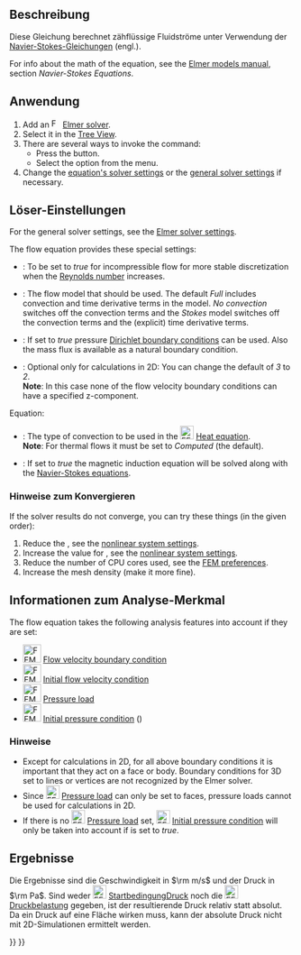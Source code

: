 <languages/>

{{Docnav/de
|[[FEM_EquationStaticCurrent/de|GleichungGleichstrom]]
|[[FEM_EquationFlux/de|GleichungFluss]]
|[[FEM_Workbench/de|FEM]]
|IconL=FEM_EquationStaticCurrent.svg
|IconR=FEM_EquationFlux.svg
|IconC=Workbench_FEM.svg
}}

{{GuiCommand/de
|Name=FEM EquationFlow
|Name/de=FEM GleichungStrömung
|MenuLocation=Lösen → Flow Equation
|Workbenches=[[FEM_Workbench/de|FEM]]
|Version=0.17
|SeeAlso=
}}

<span id="Description"></span>
==Beschreibung==

Diese Gleichung berechnet zähflüssige Fluidströme unter Verwendung der [https://en.wikipedia.org/wiki/Navier-Stokes_Equations Navier-Stokes-Gleichungen] (engl.).

For info about the math of the equation, see the [https://www.elmerfem.org/blog/documentation/ Elmer models manual], section ''Navier-Stokes Equations''.

<span id="Usage"></span>
==Anwendung==

# Add an [[Image:FEM_SolverElmer.svg|16px|link=FEM_SolverElmer#Equations]] [[FEM_SolverElmer#Equations|Elmer solver]].
# Select it in the [[Tree_View|Tree View]].
# There are several ways to invoke the command:
#* Press the {{Button|[[Image:FEM_EquationFlow.svg|16px]] [[FEM_EquationFlow|Flow Equation]]}} button.
#* Select the {{MenuCommand|Solve → [[Image:FEM_EquationFlow.svg|24px]] Flow Equation}} option from the menu.
# Change the [[#Solver_Settings|equation's solver settings]] or the [[FEM_SolverElmer_SolverSettings|general solver settings]] if necessary.

<span id="Solver_Settings"></span>
==Löser-Einstellungen==

For the general solver settings, see the [[FEM_SolverElmer_SolverSettings|Elmer solver settings]].

The flow equation provides these special settings:
* {{PropertyData|Div Discretization}}: To be set to ''true'' for incompressible flow for more stable discretization when the [https://en.wikipedia.org/wiki/Reynolds_number Reynolds number] increases.
* {{PropertyData|Flow Model}}: The flow model that should be used. The default ''Full'' includes convection and time derivative terms in the model. ''No convection'' switches off the convection terms and the ''Stokes'' model switches off the convection terms and the (explicit) time derivative terms.
* {{PropertyData|Gradp Discretization}}: If set to ''true'' pressure [https://en.wikipedia.org/wiki/Dirichlet_boundary_condition Dirichlet boundary conditions] can be used. Also the mass flux is available as a natural boundary condition.
* {{PropertyData|Variable}}: Optional only for calculations in 2D: You can change the default of ''3'' to ''2''.</br>'''Note''': In this case none of the flow velocity boundary conditions can have a specified z-component.

Equation:
* {{PropertyData|Convection}}: The type of convection to be used in the [[Image:FEM_EquationHeat.svg|24px]] [[FEM_EquationHeat|Heat equation]].</br>'''Note''': For thermal flows it must be set to ''Computed'' (the default).
* {{PropertyData|Magnetic Induction}}: If set to ''true'' the magnetic induction equation will be solved along with the [https://en.wikipedia.org/wiki/Navier%E2%80%93Stokes_equations Navier-Stokes equations].

<span id="Notes_for_Convergence"></span>
===Hinweise zum Konvergieren===

If the solver results do not converge, you can try these things (in the given order):
# Reduce the {{PropertyData|Relaxation Factor}}, see the [[FEM_SolverElmer_SolverSettings#Relaxation_Factor|nonlinear system settings]].
# Increase the value for {{PropertyData|Nonlinear Newton After Iterations}}, see the [[FEM_SolverElmer_SolverSettings#Nonlinear_System|nonlinear system settings]].
# Reduce the number of CPU cores used, see the [[FEM_Preferences#Elmer|FEM preferences]].
# Increase the mesh density (make it more fine).

<span id="Analysis_Feature_Information"></span>
==Informationen zum Analyse-Merkmal==

The flow equation takes the following analysis features into account if they are set:

* [[Image:FEM_ConstraintFlowVelocity.svg|32px]] [[FEM_ConstraintFlowVelocity|Flow velocity boundary condition]]
* [[Image:FEM_ConstraintInitialFlowVelocity.svg|32px]] [[FEM_ConstraintInitialFlowVelocity|Initial flow velocity condition]]
* [[Image:FEM_ConstraintPressure.svg|32px]] [[FEM_ConstraintPressure|Pressure load]]
* [[Image:FEM_ConstraintInitialPressure.svg|32px]] [[FEM_ConstraintInitialPressure|Initial pressure condition]] ({{Version|0.21}})

<span id="Notes"></span>
===Hinweise===

* Except for calculations in 2D, for all above boundary conditions it is important that they act on a face or body. Boundary conditions for 3D set to lines or vertices are not recognized by the Elmer solver.
* Since [[Image:FEM_ConstraintPressure.svg|24px]] [[FEM_ConstraintPressure|Pressure load]] can only be set to faces, pressure loads cannot be used for calculations in 2D.
* If there is no [[Image:FEM_ConstraintPressure.svg|24px]] [[FEM_ConstraintPressure|Pressure load]] set, [[Image:FEM_ConstraintInitialPressure.svg|24px]] [[FEM_ConstraintInitialPressure|Initial pressure condition]] will only be taken into account if {{PropertyData|Gradp Discretization}} is set to ''true''.

<span id="Results"></span>
==Ergebnisse==

Die Ergebnisse sind die Geschwindigkeit in <math>\rm m/s</math> und der Druck in <math>\rm Pa</math>. Sind weder  [[Image:FEM_ConstraintInitialPressure.svg|24px]] [[FEM_ConstraintInitialPressure/de|StartbedingungDruck]] noch die [[Image:FEM_ConstraintPressure.svg|24px]] [[FEM_ConstraintPressure/de|Druckbelastung]] gegeben, ist der resultierende Druck relativ statt absolut. Da ein Druck auf eine Fläche wirken muss, kann der absolute Druck nicht mit 2D-Simulationen ermittelt werden.


{{Docnav/de
|[[FEM_EquationStaticCurrent/de|GleichungGleichstrom]]
|[[FEM_EquationFlux/de|GleichungFluss]]
|[[FEM_Workbench/de|FEM]]
|IconL=FEM_EquationStaticCurrent.svg
|IconR=FEM_EquationFlux.svg
|IconC=Workbench_FEM.svg
}}

{{FEM_Tools_navi{{#translation:}}}}
{{Userdocnavi{{#translation:}}}}